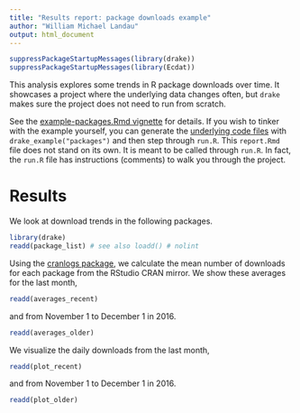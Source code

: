 ```yaml
---
title: "Results report: package downloads example"
author: "William Michael Landau"
output: html_document
---
```


```r
suppressPackageStartupMessages(library(drake))
suppressPackageStartupMessages(library(Ecdat))
```

This analysis explores some trends in R package downloads over time. It showcases a project where the underlying data changes often, but `drake` makes sure the project does not need to run from scratch.

See the [example-packages.Rmd vignette](https://github.com/wlandau-lilly/drake/blob/master/vignettes/example-packages.Rmd) for details. If you wish to tinker with the example yourself, you can generate the [underlying code files](https://github.com/wlandau-lilly/drake/tree/master/inst/examples/packages) with `drake_example("packages")` and then step through `run.R`. This `report.Rmd` file does not stand on its own. It is meant to be called through `run.R`. In fact, the `run.R` file has instructions (comments) to walk you through the project.

# Results

We look at download trends in the following packages.

```r
library(drake)
readd(package_list) # see also loadd() # nolint
```

Using the [cranlogs package](https://github.com/metacran/cranlogs), we calculate the mean number of downloads for each package from the RStudio CRAN mirror. We show these averages for the last month,

```r
readd(averages_recent)
```

and from November 1 to December 1 in 2016.

```r
readd(averages_older)
```

We visualize the daily downloads from the last month,

```r
readd(plot_recent)
```

and from November 1 to December 1 in 2016.

```r
readd(plot_older)
```
